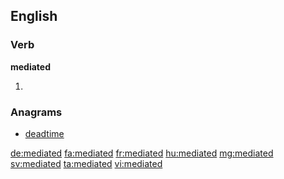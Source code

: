 ==English==

===Verb===
'''mediated'''

# {{past of|mediate}}

===Anagrams===
* [[deadtime#English|deadtime]]

[[de:mediated]]
[[fa:mediated]]
[[fr:mediated]]
[[hu:mediated]]
[[mg:mediated]]
[[sv:mediated]]
[[ta:mediated]]
[[vi:mediated]]